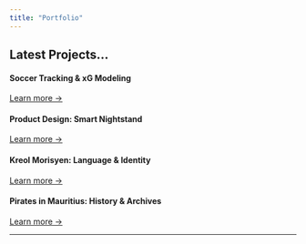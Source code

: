 ```yaml
---
title: "Portfolio"
---
```


## Latest Projects…

:::: {.grid}

::: {.g-col-3}
#### Soccer Tracking & xG Modeling
[Learn more →](proj/proj1.qmd){.about-links .subtitle}
:::

::: {.g-col-3}
#### Product Design: Smart Nightstand
[Learn more →](proj/proj2.qmd){.about-links .subtitle}
:::

::: {.g-col-3}
#### Kreol Morisyen: Language & Identity
[Learn more →](proj/proj3.qmd){.about-links .subtitle}
:::

::: {.g-col-3}
#### Pirates in Mauritius: History & Archives
[Learn more →](proj/proj4.qmd){.about-links .subtitle}
:::

::::
---
